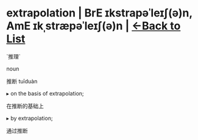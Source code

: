 = extrapolation | BrE ɪkstrapəˈleɪʃ(ə)n, AmE ɪkˌstræpəˈleɪʃ(ə)n | [[/wordsi|<-Back to List]] =
`推理`

noun

推断 tuīduàn

▸ on the basis of extrapolation;

在推断的基础上

▸ by extrapolation;

通过推断


